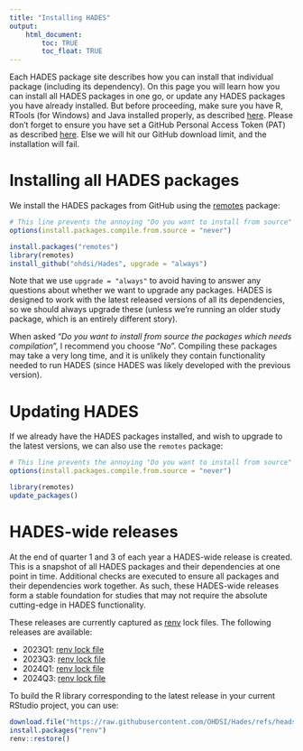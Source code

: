 ```yaml
---
title: "Installing HADES"
output: 
    html_document:
        toc: TRUE
        toc_float: TRUE
---
```


Each HADES package site describes how you can install that individual package (including its dependency). On this page you will learn how you can install all HADES packages in one go, or update any HADES packages you have already installed. But before proceeding, make sure you have R, RTools (for Windows) and Java installed properly, as described [here](rSetup.html). Please don't forget to ensure you have set a GitHub Personal Access Token (PAT) as described [here](rSetup.html#GitHub_Personal_Access_Token). Else we will hit our GitHub download limit, and the installation will fail. 

# Installing all HADES packages

We install the HADES packages from GitHub using the [remotes](https://remotes.r-lib.org/) package:

```r
# This line prevents the annoying "Do you want to install from source" dialogs:
options(install.packages.compile.from.source = "never")

install.packages("remotes")
library(remotes)
install_github("ohdsi/Hades", upgrade = "always")
```

Note that we use `upgrade = "always"` to avoid having to answer any questions about whether we want to upgrade any packages. HADES is designed to work with the latest released versions of all its dependencies, so we should always upgrade these (unless we're running an older study package, which is an entirely different story).

When asked "*Do you want to install from source the packages which needs compilation*", I recommend you choose "*No*". Compiling these packages may take a very long time, and it is unlikely they contain functionality needed to run HADES (since HADES was likely developed with the previous version).

# Updating HADES

If we already have the HADES packages installed, and wish to upgrade to the latest versions, we can also use the `remotes` package:

```r
# This line prevents the annoying "Do you want to install from source" dialogs:
options(install.packages.compile.from.source = "never")

library(remotes)
update_packages()
```

# HADES-wide releases

At the end of quarter 1 and 3 of each year a HADES-wide release is created. This is a snapshot of all HADES packages and their dependencies at one point in time. Additional checks are executed to ensure all packages and their dependencies work together. As such, these HADES-wide releases form a stable foundation for studies that may not require the absolute cutting-edge in HADES functionality.

These releases are currently captured as [renv](https://rstudio.github.io/renv/articles/renv.html) lock files. The following releases are available:

- 2023Q1: [renv lock file](https://raw.githubusercontent.com/OHDSI/Hades/main/hadesWideReleases/2023Q1/renv.lock)
- 2023Q3: [renv lock file](https://raw.githubusercontent.com/OHDSI/Hades/main/hadesWideReleases/2023Q3/renv.lock)
- 2024Q1: [renv lock file](https://raw.githubusercontent.com/OHDSI/Hades/main/hadesWideReleases/2024Q1/renv.lock)
- 2024Q3: [renv lock file](https://raw.githubusercontent.com/OHDSI/Hades/refs/heads/main/hadesWideReleases/2024Q3/renv.lock)


To build the R library corresponding to the latest release in your current RStudio project, you can use:

```r
download.file("https://raw.githubusercontent.com/OHDSI/Hades/refs/heads/main/hadesWideReleases/2024Q3/renv.lock", "renv.lock")
install.packages("renv")
renv::restore()
```
